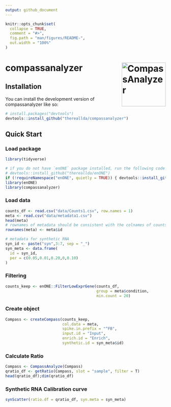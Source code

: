 ```yaml
---
output: github_document
---
```


<!-- README.md is generated from README.Rmd. Please edit that file -->

```r
knitr::opts_chunk$set(
  collapse = TRUE,
  comment = "#>",
  fig.path = "man/figures/README-",
  out.width = "100%"
)
```

# compassanalyzer <a href="https://github.com/thereallda/compassanalyzer"><img src="man/figures/logo.jpg" alt="CompassAnalyzer" align="right" height="138"/></a>

<!-- badges: start -->
<!-- badges: end -->

## Installation

You can install the development version of compassanalyzer like so:

``` r
# install.packages("devtools")
devtools::install_github("thereallda/compassanalyzer")

```

## Quick Start
### Load package

```r
library(tidyverse)

# if you do not have `enONE` package installed, run the following code first: 
# devtools::install_github("thereallda/enONE")
if (!requireNamespace("enONE", quietly = TRUE)) { devtools::install_github("thereallda/enONE") }
library(enONE)
library(compassanalyzer)
```


### Load data

```r
counts_df <- read.csv("data/Counts1.csv", row.names = 1)
meta <- read.csv("data/metadata1.csv")
head(meta)
# rownames of metadata should be consistent with the colnames of counts_mat
rownames(meta) <- meta$id

# metadata for synthetic RNA
syn_id <- paste("syn",3:7, sep = "_")
syn_meta <- data.frame(
  id = syn_id,
  per = c(0.05,0.01,0.20,0,0.10)
)
```

### Filtering 

```r
counts_keep <- enONE::FilterLowExprGene(counts_df,
                                        group = meta$condition,
                                        min.count = 20)
```

### Create object

```r
Compass <- createCompass(counts_keep,
                         col.data = meta,
                         spike.in.prefix = "^FB",
                         input.id = "Input",
                         enrich.id = "Enrich",
                         synthetic.id = syn_meta$id)

```

### Calculate Ratio

```r
Compass <- CompassAnalyze(Compass)
qratio_df <- getRatio(Compass, slot = "sample", filter = T)
head(qratio_df);dim(qratio_df)
```

### Synthetic RNA Calibration curve

```r
synScatter(ratio.df = qratio_df, syn.meta = syn_meta)
```
